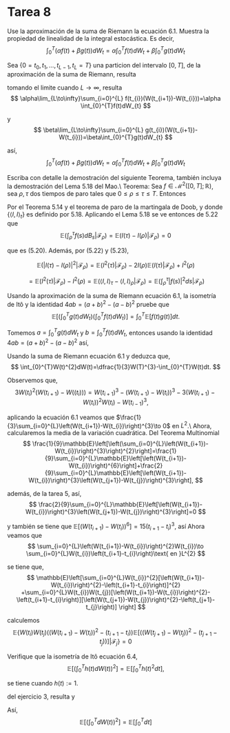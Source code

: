 # Tarea 8

::: {exr-1}
Use la aproximación de la suma de Riemann la ecuación 6.1. Muestra la propiedad de linealidad de la integral estocástica. Es decir,
$$
\int_{0}^{T}\left(\alpha f(t)+\beta g(t)\right) dW_{t}=\alpha\int_{0}^{T}f(t)dW_{t}+\beta\int_{0}^{T}g(t)dW_{t}
$$

:::
Sea $\{0=t_{0},t_{1},\dots,t_{L-1},t_{L}=T\}$ una particion del intervalo $[0,T]$, de la aproximación de la suma de Riemann, resulta
\begin{eqnarray*}
    \int_{0}^{T}\left(\alpha f(t)+\beta g(t)\right) dW_{t} & \sim & \sum_{i=0}^{L}(\alpha f(t_{i})+\beta g(t_{i}))(W(t_{i+1})-W(t_{i}))\\
    & = & \sum_{i=0}^{L}\alpha f(t_{i})(W(t_{i+1})-W(t_{i}))+ \sum_{i=0}^{L}\beta g(t_{i})(W(t_{i+1})-W(t_{i}))\\
    & = & \alpha\sum_{i=0}^{L} f(t_{i})(W(t_{i+1})-W(t_{i}))+\beta\sum_{i=0}^{L} g(t_{i})(W(t_{i+1})-W(t_{i}))
\end{eqnarray*}

tomando el limite cuando $L\to\infty$, resulta
$$
    \alpha\lim_{L\to\infty}\sum_{i=0}^{L} f(t_{i})(W(t_{i+1})-W(t_{i}))=\alpha \int_{0}^{T}f(t)dW_{t}
$$

y
$$
    \beta\lim_{L\to\infty}\sum_{i=0}^{L} g(t_{i})(W(t_{i+1})-W(t_{i}))=\beta\int_{0}^{T}g(t)dW_{t}
$$

así,
$$
\int_{0}^{T}\left(\alpha f(t)+\beta g(t)\right) dW_{t}= \alpha \int_{0}^{T}f(t)dW_{t}+\beta\int_{0}^{T}g(t)dW_{t}
$$

::: {exr-1}
Escriba con detalle la demostración del siguiente Teorema, también incluya la demostración del Lema 5.18 del Mao.\\
Teorema: Sea $f\in\mathcal{M}^{2}([0,T];\mathbb{R})$, sea $\rho,\tau$ dos tiempos de paro tales que $0\leq\rho\leq\tau\leq T$. Entonces
\begin{eqnarray}
    \mathbb{E}\left(\int_{\rho}^{\tau}f(s)dW_{s}\mid\mathcal{F}_{\rho}\right) & = & 0,\\
    \mathbb{E}\left(\left|\int_{\rho}^{\tau}f(s)dW_{s}\right|^{2}\mid\mathcal{F}_{\rho}\right) & = & \mathbb{E}\left(\int_{\rho}^{\tau}\left|f(s)\right|^{2}ds\mid\mathcal{F}_{\rho}\right).
\end{eqnarray}
:::

Por el Teorema 5.14 y el teorema de paro de la martingala de Doob,
\begin{equation}
    E(I(\tau)|\mathcal{F}_{\rho})=I(\rho)
\end{equation}
y
\begin{equation}
    E(I^{2}(\tau)-\langle I,I\rangle_{\tau}|\mathcal{F}_{\rho})=I^{2}(\rho)-\langle I,I\rangle_{\rho},
\end{equation}
donde $\{\langle I,I\rangle_{t}\}$ es definido por 5.18. Aplicando el Lema 5.18 se ve entonces de 5.22 que
$$
\mathbb{E}\left(\int_{\rho}^{\tau}f(s)dB_{s}|\mathcal{F}_{\rho}\right)=\mathbb{E}(I(\tau)-I(\rho)|\mathcal{F}_{\rho})=0
$$

que es (5.20). Además, por (5.22) y (5.23),

$$
\mathbb{E}(|I(\tau)-I(\rho)|^{2}|\mathcal{F}_{\rho})=\mathbb{E}(I^{2}(\tau)|\mathcal{F}_{\rho})-2I(\rho)\mathbb{E}(I(\tau)|\mathcal{F}_{\rho})+I^{2}(\rho)
$$

$$
=\mathbb{E}(I^{2}(\tau)|\mathcal{F}_{\rho})-I^{2}(\rho)=\mathbb{E}(\langle I,I\rangle_{\tau}-\langle I, I\rangle_{\rho}|\mathcal{F}_{\rho})=\mathbb{E}\left(\int_{\rho}^{\tau}|f(s)|^{2}ds|\mathcal{F}_{\rho}\right)
$$


::: {exr-1}
Usando la aproximación de la suma de Riemann ecuación 6.1, la isometría de Itô y la identidad $4ab=(a+b)^{2}-(a-b)^{2}$ pruebe que
$$
\mathbb{E}\left[\left(\int_{0}^{T}g(t)dW_{t}\right)\left(\int_{0}^{T}f(t)dW_{t}\right)\right]=\int_{0}^{T}\mathbb{E}[f(t)g(t)]dt.
$$

:::
Tomemos $a=\int_{0}^{T}g(t)dW_{t}$ y $b=\int_{0}^{T}f(t)dW_{t}$, entonces usando la identidad $4ab=(a+b)^{2}-(a-b)^{2}$
\begin{eqnarray*}
    4\left(\int_{0}^{T}g(t)dW_{t}\right)\left(\int_{0}^{T}f(t)dW_{t}\right) & = & \left(\int_{0}^{T}g(t)dW_{t}+\int_{0}^{T}f(t)dW_{t}\right)^{2}-\left(\int_{0}^{T}g(t)dW_{t}-\int_{0}^{T}f(t)dW_{t}\right)^{2}\\
    & = & \left(\int_{0}^{T}(g(t)+f(t))dW_{t}\right)^{2}-\left(\int_{0}^{T}(g(t)-f(t))dW_{t}\right)^{2},
\end{eqnarray*}
así,
\begin{eqnarray*}
    4\mathbb{E}\left[\left(\int_{0}^{T}g(t)dW_{t}\right)\left(\int_{0}^{T}f(t)dW_{t}\right)\right] & = & \mathbb{E}\left(\int_{0}^{T}(g(t)+f(t))dW_{t}\right)^{2}-\mathbb{E}\left(\int_{0}^{T}(g(t)-f(t))dW_{t}\right)^{2}\\
   & = &\left(\int_{0}^{T} \mathbb{E}(g(t)+f(t))^{2}dt\right)-\left(\int_{0}^{T}\mathbb{E}(g(t)-f(t))^{2}dt\right)\\
    & = & \left(\int_{0}^{T}\mathbb{E}[(g(t)+f(t))^{2}-(g(t)-f(t))^{2}]dt\right)\\
    & = & 4\left(\int_{0}^{T}\mathbb{E}[g(t)f(t)]dt\right)
\end{eqnarray*}

::: {exr-1}
Usando la suma de Riemann ecuación 6.1 y deduzca que,
$$
\int_{0}^{T}W(t)^{2}dW(t)=\dfrac{1}{3}W(T)^{3}-\int_{0}^{T}W(t)dt.
$$

:::

Observemos que,
$$
3W(t_{i})^{2}(W(t_{i+1})-W((t_{i})))=W(t_{i+1})^{3}-\left(W(t_{i+1})-W(t_{i})\right)^{3}-3\left(W(t_{i+1})-W(t_{i})\right)^{2}W(t_{i})-W(t_{i-1})^{3},
$$

aplicando la ecuación 6.1
\begin{align*}
\int_{0}^{T}W(t)^{2}dW(t) & \sim \sum_{i=0}^{L}W(t_{i})^{2} (W(t_{i+1})-W((t_{i})))\\
& = \frac{1}{3} \sum_{i=0}^{L}\left[W(t_{i+1})^{3}-W(t_{i-1})^{3}\right]-\frac{1}{3}\sum_{i=0}^{L}\left(W(t_{i+1})-W(t_{i})\right)^{3}-\sum_{i=0}^{L}\left(W(t_{i+1})-W(t_{i})\right)^{2}W(t_{i})\\
 & =\frac{1}{3}( W(T)^{3}-W(t_{0})^{3})- \frac{1}{3}\sum_{i=0}^{L}\left(W(t_{i+1})-W(t_{i})\right)^{3}-\sum_{i=0}^{L}\left(W(t_{i+1})-W(t_{i})\right)^{2}W(t_{i})\\
  & =\frac{1}{3}W(T)^{3}- \frac{1}{3}\sum_{i=0}^{L}\left(W(t_{i+1})-W(t_{i})\right)^{3}-\sum_{i=0}^{L}\left(W(t_{i+1})-W(t_{i})\right)^{2}W(t_{i})
\end{align*}
veamos que $\frac{1}{3}\sum_{i=0}^{L}\left(W(t_{i+1})-W(t_{i})\right)^{3}\to 0$ en $L^{2}$.\\
Ahora, calcularemos la media de la variación cuadrática. Del Teorema Multinomial
$$
\frac{1}{9}\mathbb{E}\left[\left(\sum_{i=0}^{L}\left(W(t_{i+1})-W(t_{i})\right)^{3}\right)^{2}\right]=\frac{1}{9}\sum_{i=0}^{L}\mathbb{E}\left[\left(W(t_{i+1})-W(t_{i})\right)^{6}\right]+\frac{2}{9}\sum_{i=0}^{L}\mathbb{E}\left[\left(W(t_{i+1})-W(t_{i})\right)^{3}\left(W(t_{j+1})-W(t_{j})\right)^{3}\right],
$$

además, de la tarea 5,
\begin{eqnarray*}
    \mathbb{E}\left[\left(W(t_{i+1})-W(t_{i})\right)^{3}\left(W(t_{j+1})-W(t_{j})\right)^{3}\right] & = & \mathbb{E}\{\mathbb{E}\left[\left(W(t_{i+1})-W(t_{i})\right)^{3}\left(W(t_{j+1})-W(t_{j})\right)^{3}\right]|\mathcal{F}_{j}\}\\
    & = & \mathbb{E}\{\left(W(t_{i+1})-W(t_{i})\right)^{3}\mathbb{E}\left[\left(W(t_{j+1})-W(t_{j})\right)^{3}\right|\mathcal{F}_{j}]\}\\
    & = & \mathbb{E}[\left(W(t_{i+1})-W(t_{i})\right)^{3}]\mathbb{E}\left[\left(W(t_{j+1})-W(t_{j})\right)^{3}\right]\\
    & = & 0. \text{ de la tarea 5}
\end{eqnarray*}
así, 
$$
\frac{2}{9}\sum_{i=0}^{L}\mathbb{E}\left[\left(W(t_{i+1})-W(t_{i})\right)^{3}\left(W(t_{j+1})-W(t_{j})\right)^{3}\right]=0
$$

y también se tiene que $\mathbb{E}\left[\left(W(t_{i+1})-W(t_{i})\right)^{6}\right] = 15\left(t_{i+1}-t_{i}\right)^{3}$, así
\begin{align*}
\frac{1}{9}\sum_{i=0}^{L}E\left[\left(W(t_{i+1})-W(t_{i})\right)^{6}\right] & =\frac{5}{3}\sum_{i=0}^{L}\left(t_{i+1}-t_{i}\right)^{3}\\
 & \leq\frac{5}{3}\|\Delta_{L}\|^{2}\sum_{i=0}^{L}\left(t_{i+1}-t_{i}\right)\\
 & \leq\frac{5}{3}\|\Delta_{L}\|^{2}L\to0,\|\Delta_{L}\|\to0
\end{align*}
Ahora veamos que
$$
\sum_{i=0}^{L}\left(W(t_{i+1})-W(t_{i})\right)^{2}W(t_{i})\to \sum_{i=0}^{L}W(t_{i})\left(t_{i+1}-t_{i}\right)\text{ en }L^{2}
$$

se tiene que, 
\begin{eqnarray*}
  \mathbb{E}\left[\left(\sum_{i=0}^{L}\left(W(t_{i+1})-W(t_{i})\right)^{2}W(t_{i})- \sum_{i=0}^{L}W(t_{i})\left(t_{i+1}-t_{i}\right) \right)^{2}\right] & = & \mathbb{E}\left[\left(\sum_{i=0}^{L}W(t_{i})[\left(W(t_{i+1})-W(t_{i})\right)^{2}-\left(t_{i+1}-t_{i}\right)] \right)^{2}\right]
\end{eqnarray*}
$$
\mathbb{E}\left[\sum_{i=0}^{L}W(t_{i})^{2}[\left(W(t_{i+1})-W(t_{i})\right)^{2}-\left(t_{i+1}-t_{i}\right)]^{2} +\sum_{i=0}^{L}W(t_{i})W(t_{j})[\left(W(t_{i+1})-W(t_{i})\right)^{2}-\left(t_{i+1}-t_{i}\right)][\left(W(t_{j+1})-W(t_{j})\right)^{2}-\left(t_{j+1}-t_{j}\right)] \right]
$$

calculemos
\begin{eqnarray*}
 \mathbb{E}\{\mathbb{E}[W(t_{i})W(t_{j})(\left(W(t_{i+1})-W(t_{i})\right)^{2}-\left(t_{i+1}-t_{i}\right))(\left(W(t_{j+1})-W(t_{j})\right)^{2}-\left(t_{j+1}-t_{j}\right))]|\mathcal{F}_{j}\} & = &   
\end{eqnarray*}
$$
 \mathbb{E}\{W(t_{i})W(t_{j})(\left(W(t_{i+1})-W(t_{i})\right)^{2}-\left(t_{i+1}-t_{i}\right))\mathbb{E}[(\left(W(t_{j+1})-W(t_{j})\right)^{2}-\left(t_{j+1}-t_{j}\right))]|\mathcal{F}_{j}\} =0
$$


::: {exr-1}
Verifique que la isometría de Itô ecuación 6.4,
$$
\mathbb{E}\left[\left(\int_{0}^{T}h(t)dW(t)\right)^{2}\right]=\mathbb{E}\left[\int_{0}^{T}h(t)^{2}dt\right],
$$

se tiene cuando $h(t):= 1$.
:::
del ejercicio 3, resulta
\begin{eqnarray*}
    \mathbb{E}\left[\left(\int_{0}^{T}h(t)dW(t)\right)^{2}\right]=\mathbb{E}\left[\left(\int_{0}^{T}1dW(t)\right)^{2}\right] & = & \mathbb{E}\left[\left(\int_{0}^{T}1dW_{t}\right)\left(\int_{0}^{T}1dW_{t}\right)\right]\\
    & = & \int_{0}^{T}\mathbb{E}[1]dt\\
    & = & \int_{0}^{T}dt\\
    & = & T.
\end{eqnarray*}
y
\begin{eqnarray*}
    \mathbb{E}\left[\int_{0}^{T}h(t)^{2}dt\right] & = & \mathbb{E}\left[\int_{0}^{T}1^{2}dt\right]\\
    & = & \mathbb{E}\left[\int_{0}^{T}dt\right]\\
    & = & \mathbb{E}\left[T\right]\\
    & = & T
\end{eqnarray*}

Así,
$$
\mathbb{E}\left[\left(\int_{0}^{T}dW(t)\right)^{2}\right]= \mathbb{E}\left[\int_{0}^{T}dt\right] 
$$
